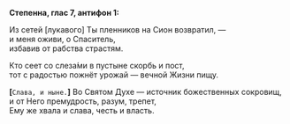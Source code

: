 **Степенна, глас 7, антифон 1:**

Из сетей [лукавого] Ты пленников на Сион возвратил, —  
и меня оживи, о Спаситель,  
избавив от рабства страстям.

Кто сеет со слеза́ми в пустыне скорбь и пост,  
тот с радостью пожнёт урожай — вечной Жизни пищу.

**[**`Слава, и ныне.`**]** Во Святом Духе — источник божественных сокровищ,  
и от Него премудрость, разум, трепет,  
Ему же хвала и слава, честь и власть.
